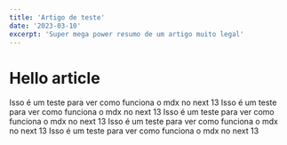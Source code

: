 ```yaml
---
title: 'Artigo de teste'
date: '2023-03-10'
excerpt: 'Super mega power resumo de um artigo muito legal'
---
```


# Hello article

Isso é um teste para ver como funciona o mdx no next 13
Isso é um teste para ver como funciona o mdx no next 13
Isso é um teste para ver como funciona o mdx no next 13
Isso é um teste para ver como funciona o mdx no next 13
Isso é um teste para ver como funciona o mdx no next 13
